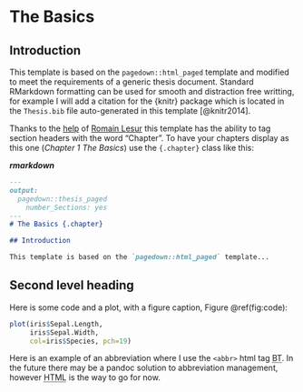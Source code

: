 # The Basics {.chapter}

## Introduction

This template is based on the `pagedown::html_paged` template and modified to meet the requirements of a generic thesis document. Standard RMarkdown formatting can be used for smooth and distraction free writting, for example I will add a citation for the {knitr} package which is located in the `Thesis.bib` file auto-generated in this template [@knitr2014].

Thanks to the [help](https://github.com/rstudio/pagedown/issues/101) of [Romain Lesur](https://github.com/RLesur) this template has the ability to tag section headers with the word "Chapter ". To have your chapters display as this one (_Chapter 1 The Basics_) use the `{.chapter}` class like this:

_**rmarkdown**_
```markdown
---
output:
  pagedown::thesis_paged
    number_Sections: yes
---
# The Basics {.chapter}

## Introduction

This template is based on the `pagedown::html_paged` template...
```

## Second level heading

Here is some code and a plot, with a figure caption, Figure \@ref(fig:code):

```r

plot(iris$Sepal.Length,
     iris$Sepal.Width,
     col=iris$Species, pch=19)
```

Here is an example of an abbreviation where I use the `<abbr>` html tag <abbr title="Brent Thorne">BT</abbr>. In the future there may be a pandoc solution to abbreviation management, however <abbr title="Hyper Text Markup Language">HTML</abbr> is the way to go for now.

